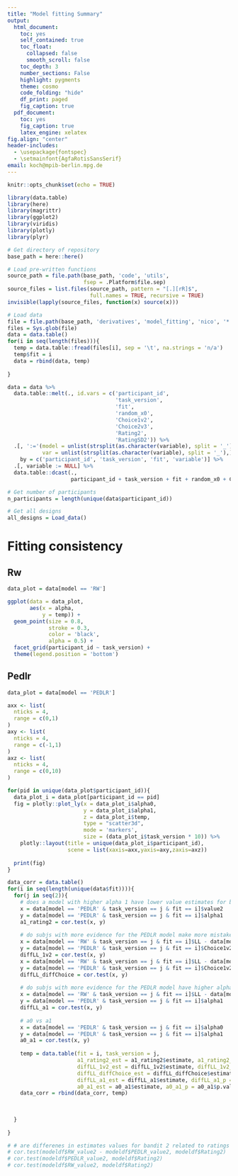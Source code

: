 ```yaml
---
title: "Model fitting Summary"
output:
  html_document:
    toc: yes
    self_contained: true
    toc_float:
      collapsed: false
      smooth_scroll: false
    toc_depth: 3
    number_sections: False
    highlight: pygments
    theme: cosmo
    code_folding: "hide"
    df_print: paged
    fig_caption: true
  pdf_document:
    toc: yes
    fig_caption: true
    latex_engine: xelatex
fig.align: "center"
header-includes:
  - \usepackage{fontspec}
  - \setmainfont{AgfaRotisSansSerif}
email: koch@mpib-berlin.mpg.de
---
```


```r
knitr::opts_chunk$set(echo = TRUE)
```

```r
library(data.table)
library(here)
library(magrittr)
library(ggplot2)
library(viridis)
library(plotly)
library(plyr)
```

```r
# Get directory of repository
base_path = here::here()

# Load pre-written functions
source_path = file.path(base_path, 'code', 'utils',
                        fsep = .Platform$file.sep)
source_files = list.files(source_path, pattern = "[.][rR]$",
                          full.names = TRUE, recursive = TRUE)
invisible(lapply(source_files, function(x) source(x)))
```


```r
# Load data
file = file.path(base_path, 'derivatives', 'model_fitting', 'nico', '*.tsv', fsep = .Platform$file.sep)
files = Sys.glob(file)
data = data.table()
for(i in seq(length(files))){
  temp = data.table::fread(files[i], sep = '\t', na.strings = 'n/a')
  temp$fit = i
  data = rbind(data, temp)
  
}

data = data %>%
  data.table::melt(., id.vars = c('participant_id',
                                  'task_version',
                                  'fit',
                                  'random_x0',
                                  'Choice1v2',
                                  'Choice2v3',
                                  'Rating2',
                                  'RatingSD2')) %>%
  .[, ':='(model = unlist(strsplit(as.character(variable), split = '_'))[1],
           var = unlist(strsplit(as.character(variable), split = '_'),)[2]),
    by = c('participant_id', 'task_version', 'fit', 'variable')] %>%
  .[, variable := NULL] %>%
  data.table::dcast(.,
                    participant_id + task_version + fit + random_x0 + Choice1v2 + Choice2v3 + Rating2 + RatingSD2 + model ~ var, value.var = 'value')

# Get number of participants
n_participants = length(unique(data$participant_id))

# Get all designs
all_designs = Load_data()
```

# Fitting consistency

## Rw

```r
data_plot = data[model == 'RW']

ggplot(data = data_plot,
       aes(x = alpha,
           y = temp)) +
  geom_point(size = 0.8,
             stroke = 0.3,
             color = 'black',
             alpha = 0.5) +
  facet_grid(participant_id ~ task_version) +
  theme(legend.position = 'bottom')
```

## Pedlr

```r
data_plot = data[model == 'PEDLR']

axx <- list(
  nticks = 4,
  range = c(0,1)
)
axy <- list(
  nticks = 4,
  range = c(-1,1)
)
axz <- list(
  nticks = 4,
  range = c(0,10)
)

for(pid in unique(data_plot$participant_id)){
  data_plot_i = data_plot[participant_id == pid]
  fig = plotly::plot_ly(x = data_plot_i$alpha0,
                        y = data_plot_i$alpha1,
                        z = data_plot_i$temp,
                        type = "scatter3d",
                        mode = 'markers',
                        size = (data_plot_i$task_version * 10)) %>%
    plotly::layout(title = unique(data_plot_i$participant_id),
                   scene = list(xaxis=axx,yaxis=axy,zaxis=axz))
  
  print(fig)
}
```
```r
data_corr = data.table()
for(i in seq(length(unique(data$fit)))){
  for(j in seq(2)){
    # does a model with higher alpha 1 have lower value estimates for bandit 2?
    x = data[model == 'PEDLR' & task_version == j & fit == i]$value2
    y = data[model == 'PEDLR' & task_version == j & fit == i]$alpha1
    a1_rating2 = cor.test(x, y)
    
    # do subjs with more evidence for the PEDLR model make more mistakes in bandit 2?
    x = data[model == 'RW' & task_version == j & fit == i]$LL - data[model == 'PEDLR' & task_version == j & fit == i]$LL
    y = data[model == 'PEDLR' & task_version == j & fit == i]$Choice1v2
    diffLL_1v2 = cor.test(x, y)
    x = data[model == 'RW' & task_version == j & fit == i]$LL - data[model == 'PEDLR' & task_version == j & fit == i]$LL
    y = data[model == 'PEDLR' & task_version == j & fit == i]$Choice1v2 - data[model == 'PEDLR' & task_version == j & fit == i]$Choice2v3
    diffLL_diffChoice = cor.test(x, y)
    
    # do subjs with more evidence for the PEDLR model have higher alpha1 learnig rates
    x = data[model == 'RW' & task_version == j & fit == i]$LL - data[model == 'PEDLR' & task_version == j & fit == i]$LL
    y = data[model == 'PEDLR' & task_version == j & fit == i]$alpha1
    diffLL_a1 = cor.test(x, y)
    
    # a0 vs a1
    x = data[model == 'PEDLR' & task_version == j & fit == i]$alpha0
    y = data[model == 'PEDLR' & task_version == j & fit == i]$alpha1
    a0_a1 = cor.test(x, y)
    
    temp = data.table(fit = i, task_version = j,
                      a1_rating2_est = a1_rating2$estimate, a1_rating2_p = a1_rating2$p.value,
                      diffLL_1v2_est = diffLL_1v2$estimate, diffLL_1v2_p = diffLL_1v2$p.value,
                      diffLL_diffChoice_est = diffLL_diffChoice$estimate, diffLL_diffChoice_p = diffLL_diffChoice$p.value,
                      diffLL_a1_est = diffLL_a1$estimate, diffLL_a1_p = diffLL_a1$p.value,
                      a0_a1_est = a0_a1$estimate, a0_a1_p = a0_a1$p.value)
    data_corr = rbind(data_corr, temp)
    
    
    
  }
  
}

# # are differenes in estimates values for bandit 2 related to ratings ?
# cor.test(modeldf$RW_value2 - modeldf$PEDLR_value2, modeldf$Rating2)
# cor.test(modeldf$PEDLR_value2, modeldf$Rating2)
# cor.test(modeldf$RW_value2, modeldf$Rating2)
```

